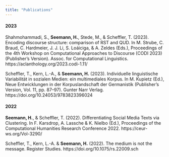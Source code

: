 ---
title: "Publications"
---

<!-- #### Submitted/under review -->


#### 2023

Shahmohammadi, S., **Seemann, H.**, Stede, M., & Scheffler, T. (2023). Encoding discourse
structure: comparison of RST and QUD. In M. Strube, C. Braud, C. Hardmeier, J. J. Li, S.
Loáiciga, & A. Zeldes (Eds.), Proceedings of the 4th Workshop on Computational Approaches to
Discourse (CODI 2023) (Publisher’s Version). Assoc. for Computational Linguistics.
https://aclanthology.org/2023.codi-1.11/

Scheffler, T., Kern, L.-A., & **Seemann, H.** (2023). Individuelle linguistische Variabilität in sozialen Medien: ein multimediales Korpus. In M. Kupietz (Ed.), Neue Entwicklungen in der Korpuslandschaft der Germanistik (Publisher’s Version, Vol. 11, pp. 87–97). Gunter Narr Verlag. https://doi.org/10.24053/9783823396024


#### 2022

**Seemann, H.**, & Scheffler, T. (2022). Differentiating Social Media Texts via Clustering. In F.
Karsdrop, A. Lassche & K. Nielbo (Ed.), Proceedings of the Computational Humanities Research
Conference 2022. https://ceur-ws.org/Vol-3290/

Scheffler, T., Kern, L.-A. & **Seemann, H.** (2022). The medium is not the message. Register
Studies. https://doi.org/10.1075/rs.22009.sch


